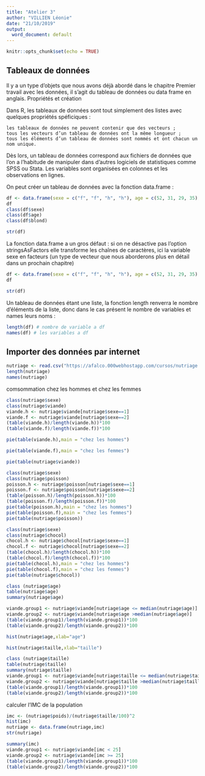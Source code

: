 ---
title: "Atelier 3"
author: "VILLIEN Léonie"
date: "21/10/2019"
output:
  word_document: default
---

```{r setup, include=FALSE}
knitr::opts_chunk$set(echo = TRUE)
```

## Tableaux de données

Il y a un type d’objets que nous avons déjà abordé dans le chapitre Premier travail avec les données, il s’agit du tableau de données ou data frame en anglais.
Propriétés et création

Dans R, les tableaux de données sont tout simplement des listes avec quelques propriétés spéficiques :

    les tableaux de données ne peuvent contenir que des vecteurs ;
    tous les vecteurs d’un tableau de données ont la même longueur ;
    tous les éléments d’un tableau de données sont nommés et ont chacun un nom unique.

Dès lors, un tableau de données correspond aux fichiers de données que l’on a l’habitude de manipuler dans d’autres logiciels de statistiques comme SPSS ou Stata. Les variables sont organisées en colonnes et les observations en lignes.

On peut créer un tableau de données avec la fonction data.frame :

```{r}
df <- data.frame(sexe = c("f", "f", "h", "h"), age = c(52, 31, 29, 35), blond = c(FALSE, TRUE, TRUE, FALSE))
df
class(df$sexe)
class(df$age)
class(df$blond)
```

```{r}
str(df)
```
La fonction data.frame a un gros défaut : si on ne désactive pas l’option stringsAsFactors elle transforme les chaînes de caractères, ici la variable sexe en facteurs (un type de vecteur que nous aborderons plus en détail dans un prochain chapitre)
```{r}
df <- data.frame(sexe = c("f", "f", "h", "h"), age = c(52, 31, 29, 35), blond = c(FALSE, TRUE, TRUE, FALSE), stringsAsFactors = FALSE)
df
```

```{r}
str(df)
```

Un tableau de données étant une liste, la fonction length renverra le nombre d’éléments de la liste, donc dans le cas présent le nombre de variables et names leurs noms :

```{r}
length(df) # nombre de variable a df
names(df) # les variables a df
```

## Importer des données par internet

```{r}
nutriage <- read.csv("https://afalco.000webhostapp.com/cursos/nutriage.csv",header=TRUE)
length(nutriage)
names(nutriage)
```

comsommation chez les hommes et chez les femmes 

```{r}
class(nutriage$sexe)
class(nutriage$viande)
viande.h <- nutriage$viande[nutriage$sexe==1]
viande.f <- nutriage$viande[nutriage$sexe==2]
(table(viande.h)/length(viande.h))*100
(table(viande.f)/length(viande.f))*100
```
```{r}
pie(table(viande.h),main = "chez les hommes")
```
```{r}
pie(table(viande.f),main = "chez les femmes")
```
```{r}
pie(table(nutriage$viande))
```

```{r}
class(nutriage$sexe)
class(nutriage$poisson)
poisson.h <- nutriage$poisson[nutriage$sexe==1]
poisson.f <- nutriage$poisson[nutriage$sexe==2]
(table(poisson.h)/length(poisson.h))*100
(table(poisson.f)/length(poisson.f))*100
pie(table(poisson.h),main = "chez les hommes")
pie(table(poisson.f),main = "chez les femmes")
pie(table(nutriage$poisson))
```
```{r}
class(nutriage$sexe)
class(nutriage$chocol)
chocol.h <- nutriage$chocol[nutriage$sexe==1]
chocol.f <- nutriage$chocol[nutriage$sexe==2]
(table(chocol.h)/length(chocol.h))*100
(table(chocol.f)/length(chocol.f))*100
pie(table(chocol.h),main = "chez les hommes")
pie(table(chocol.f),main = "chez les femmes")
pie(table(nutriage$chocol))
```
```{r}
class (nutriage$age)
table(nutriage$age)
summary(nutriage$age)
```
```{r}
viande.group1 <- nutriage$viande[nutriage$age <= median(nutriage$age)]
viande.group2 <- nutriage$viande[nutriage$age >median(nutriage$age)]
(table(viande.group1)/length(viande.group1))*100
(table(viande.group2)/length(viande.group2))*100
```
```{r}
hist(nutriage$age,xlab="age")
```
```{r}
hist(nutriage$taille,xlab="taille")
```
```{r}
class (nutriage$taille)
table(nutriage$taille)
summary(nutriage$taille)
viande.group1 <- nutriage$viande[nutriage$taille <= median(nutriage$taille)]
viande.group2 <- nutriage$viande[nutriage$taille >median(nutriage$taille)]
(table(viande.group1)/length(viande.group1))*100
(table(viande.group2)/length(viande.group2))*100
```

calculer l'IMC de la population
```{r}
imc <- (nutriage$poids)/(nutriage$taille/100)^2
hist(imc)
nutriage <- data.frame(nutriage,imc)
str(nutriage)
```

```{r}
summary(imc)
viande.group1 <- nutriage$viande[imc < 25]
viande.group2 <- nutriage$viande[imc >= 25]
(table(viande.group1)/length(viande.group1))*100
(table(viande.group2)/length(viande.group2))*100
```













